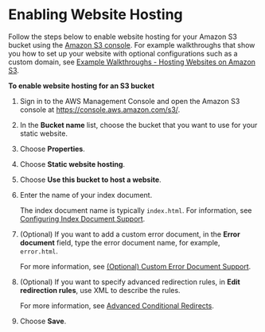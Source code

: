 # Enabling Website Hosting<a name="EnableWebsiteHosting"></a>

Follow the steps below to enable website hosting for your Amazon S3 bucket using the [Amazon S3 console](https://console.aws.amazon.com/s3/home)\. For example walkthroughs that show you how to set up your website with optional configurations such as a custom domain, see [Example Walkthroughs \- Hosting Websites on Amazon S3](hosting-websites-on-s3-examples.mdx)\.

**To enable website hosting for an S3 bucket**

1. Sign in to the AWS Management Console and open the Amazon S3 console at [https://console\.aws\.amazon\.com/s3/](https://console.aws.amazon.com/s3/)\.

1. In the **Bucket name** list, choose the bucket that you want to use for your static website\.

1. Choose **Properties**\.

1. Choose **Static website hosting**\.

1. Choose **Use this bucket to host a website**\.

1. Enter the name of your index document\. 

   The index document name is typically `index.html`\. For information, see [Configuring Index Document Support](IndexDocumentSupport.mdx)\.

1. \(Optional\) If you want to add a custom error document, in the **Error document** field, type the error document name, for example, `error.html`\. 

   For more information, see [\(Optional\) Custom Error Document Support](CustomErrorDocSupport.mdx)\.

1. \(Optional\) If you want to specify advanced redirection rules, in **Edit redirection rules**, use XML to describe the rules\.

   For more information, see [Advanced Conditional Redirects](how-to-page-redirect.mdx#advanced-conditional-redirects)\.

1. Choose **Save**\.